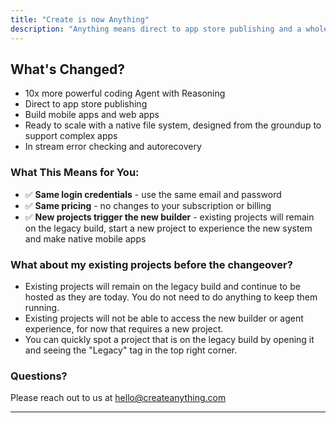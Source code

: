 ```yaml
---
title: "Create is now Anything"
description: "Anything means direct to app store publishing and a whole lot more"
---
```


## What's Changed?
- 10x more powerful coding Agent with Reasoning
- Direct to app store publishing
- Build mobile apps and web apps
- Ready to scale with a native file system, designed from the groundup to support complex apps
- In stream error checking and autorecovery


### What This Means for You:

- ✅ **Same login credentials** - use the same email and password
- ✅ **Same pricing** - no changes to your subscription or billing
- ✅ **New projects trigger the new builder** - existing projects will remain on the legacy build, start a new project to experience the new system and make native mobile apps

### What about my existing projects before the changeover?

- Existing projects will remain on the legacy build and continue to be hosted as they are today. You do not need to do anything to keep them running.
- Existing projects will not be able to access the new builder or agent experience, for now that requires a new project.
- You can quickly spot a project that is on the legacy build by opening it and seeing the "Legacy" tag in the top right corner.

### Questions?
Please reach out to us at [hello@createanything.com](mailto:hello@createanything.com)

---